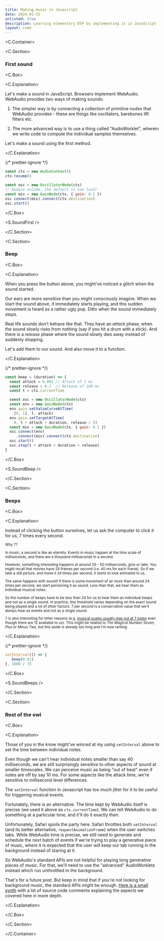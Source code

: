 ```yaml
---
title: Making music in Javascript
date: 2024-01-25
unlisted: true
description: Learning elementary DSP by implementing it in JavaScript
layout: code
---
```



<C.Container>

<C.Section>

### First sound

<C.Box>

<C.Explanation>

Let's make a sound in JavaScript. Browsers implement WebAudio. WebAudio provides
two ways of making sounds:

1. The simpler way is by connecting a collection of primitive nodes that
   WebAudio provides - these are things like oscillators, barebones IIR filters
   etc.

2. The more advanced way is to use a thing called "AudioWorklet", wherein we
   write code to compute the individual samples themselves.

Let's make a sound using the first method.

</C.Explanation>

{/* prettier-ignore */}
```js
const ctx = new AudioContext()
ctx.resume()

const osc = new OscillatorNode(ctx)
// Reduce volume, the default is too loud!
const mix = new GainNode(ctx, { gain: 0.1 })
osc.connect(mix).connect(ctx.destination)
osc.start()
```

</C.Box>

<S.SoundFirst />

</C.Section>

<C.Section>

### Beep

<C.Box>

<C.Explanation>

When you press the button above, you might've noticed a glitch when the sound
started.

Our ears are more sensitive than you might consciously imagine. When we start
the sound above, it immediately starts playing, and this sudden movement is
heard as a rather ugly pop. Ditto when the sound immediately stops.

Real life sounds don't behave like that. They have an _attack_ phase, when the
sound slowly rises from nothing (say if you hit a drum with a stick). And there
is a _release_ phase where the sound slowly dies away instead of suddenly
stopping.

Let's add them to our sound. And also move it to a function.

</C.Explanation>

{/* prettier-ignore */}
```js
const beep = (duration) => {
  const attack = 0.001 // Attack of 1 ms
  const release = 0.1  // Release of 100 ms
  const t = ctx.currentTime

  const osc = new OscillatorNode(ctx)
  const env = new GainNode(ctx)
  env.gain.setValueCurveAtTime(
    [0, 1], t, attack)
  env.gain.setTargetAtTime(
    0, t + attack + duration, release / 5)
  const mix = new GainNode(ctx, { gain: 0.1 })
  osc.connect(env)
     .connect(mix).connect(ctx.destination)
  osc.start()
  osc.stop(t + attack + duration + release)
}
```

</C.Box>

<S.SoundBeep />

</C.Section>

<C.Section>

### Beeps

<C.Box>

<C.Explanation>

Instead of clicking the button ourselves, let us ask the computer to click it
for us, 7 times every second.

<small>
Why 7?

In music, a second is like an eternity. Events in music happen at the time scale
of milliseconds, and there are a _thousand_ milliseconds in a second.

However, something interesting happens at around 20 - 50 milliseconds, give or
take. You might recall that movies have 24 frames per second (i.e. 40 ms for
each frame). So if we take a still picture, and move it 24 times per second, it
starts to look animated to us.

The same happens with sound! If there is some movement of air more than around
24 times per second, we start perceiving it as sound. Less than that, we hear
them as individual musical notes.

So the number of beeps have to be less than 24 for us to hear them as individual
beeps and not as a single sound. In practice, this threshold varies depending on
the exact sound being played and a lot of other factors. 7 per second is a
conservative value that we'll always hear as events and not as a single sound.

7 is also interesting for other reasons (e.g. [musical scales usually max out at
7 notes](/raag) even though there are 12 available to us). This might be related
to <i>The Magical Number Seven, Plus or Minus Two</i>, but this aside is already
too long and I'm now ranting.

</small>

</C.Explanation>

{/* prettier-ignore */}
```js
setInterval(() => {
   beep(0.01)
}, 1000 / 7)
```

</C.Box>

<S.SoundBeeps />

</C.Section>

<C.Section>

### Rest of the owl

<C.Box>

<C.Explanation>

Those of you in the know might've winced at my using `setInterval` above to set
the time between individual notes.

Even though we can't hear individual notes smaller than say 40 milliseconds, we
are still surprisingly sensitive to other aspects of sound at smaller
timescales. We can perceive music as being "out of beat" even if notes are off
by say 10 ms. For some aspects like the attack time, we're sensitive to
millisecond level differences.

The `setInterval` function in Javascript has too much jitter for it to be useful
for triggering musical events.

Fortunately, there is an alternative. The time kept by WebAudio itself is
precise (we used it above as `ctx.currentTime`). We can tell WebAudio to do
something at a particular time, and it'll do it exactly then.

Unfortunately, Safari spoils the party here. Safari throttles both `setInterval`
(and its better alternative, `requestAnimationFrame`) when the user switches
tabs. While WebAudio time is precise, we still need to _generate_ and schedule
the next batch of events if we're trying to play a generative piece of music,
where it is expected that the user will keep our tab running in the background
instead of staring at it.

So WebAudio's standard APIs are not helpful for playing long generative pieces
of music. For that, we'll need to use the "advanced" AudioWorklets instead which
run unthrottled in the background.

That's for a future post. But keep in mind that if you're not looking for
background music, the standard APIs might be enough. [Here is a small
synth](https://github.com/mnvr/mrmr.io/blob/main/pages/raag/synth.ts) with a lot
of source code comments explaining the aspects we covered here in more depth.

</C.Explanation>

</C.Box>

</C.Section>

</C.Container>
